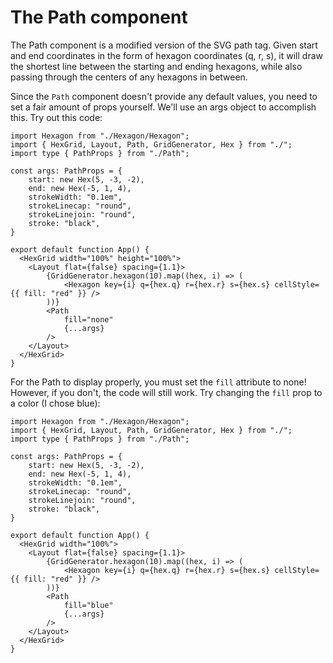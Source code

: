 
<Meta title="Getting Started/Using Path" />

# The Path component

The Path component is a modified version of the SVG path tag.  Given start and end coordinates in 
the form of hexagon coordinates (q, r, s), it will draw the shortest line between the starting 
and ending hexagons, while also passing through the centers of any hexagons in between.

Since the `Path` component doesn't provide any default values, you need to set a fair amount of 
props yourself.  We'll use an args object to accomplish this.  Try out this code:

```tsx
import Hexagon from "./Hexagon/Hexagon";
import { HexGrid, Layout, Path, GridGenerator, Hex } from "./";
import type { PathProps } from "./Path";

const args: PathProps = {
    start: new Hex(5, -3, -2),
    end: new Hex(-5, 1, 4),
    strokeWidth: "0.1em",
    strokeLinecap: "round",
    strokeLinejoin: "round",
    stroke: "black",
}

export default function App() {
  <HexGrid width="100%" height="100%">
    <Layout flat={false} spacing={1.1}>
        {GridGenerator.hexagon(10).map((hex, i) => (
            <Hexagon key={i} q={hex.q} r={hex.r} s={hex.s} cellStyle={{ fill: "red" }} />
        ))}
        <Path
            fill="none"
            {...args}
        />
    </Layout>
  </HexGrid>
}
```

<Story of={PathStory.Default} />

For the Path to display properly, you must set the `fill` attribute to none!  However, if you don't,
the code will still work.  Try changing the `fill` prop to a color (I chose blue):   
```tsx
import Hexagon from "./Hexagon/Hexagon";
import { HexGrid, Layout, Path, GridGenerator, Hex } from "./";
import type { PathProps } from "./Path";

const args: PathProps = {
    start: new Hex(5, -3, -2),
    end: new Hex(-5, 1, 4),
    strokeWidth: "0.1em",
    strokeLinecap: "round",
    strokeLinejoin: "round",
    stroke: "black",
}

export default function App() {
  <HexGrid width="100%">
    <Layout flat={false} spacing={1.1}>
        {GridGenerator.hexagon(10).map((hex, i) => (
            <Hexagon key={i} q={hex.q} r={hex.r} s={hex.s} cellStyle={{ fill: "red" }} />
        ))}
        <Path
            fill="blue"
            {...args}
        />
    </Layout>
  </HexGrid>
}
```

<Story of={PathStory.FillTrue} />